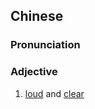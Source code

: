 ==Chinese==
{{zh-forms}}

===Pronunciation===
{{zh-pron
|m=cuìliàng
|cat=a
}}

===Adjective===
{{zh-adj}}

# {{qualifier|of voice}} [[loud]] and [[clear]]
